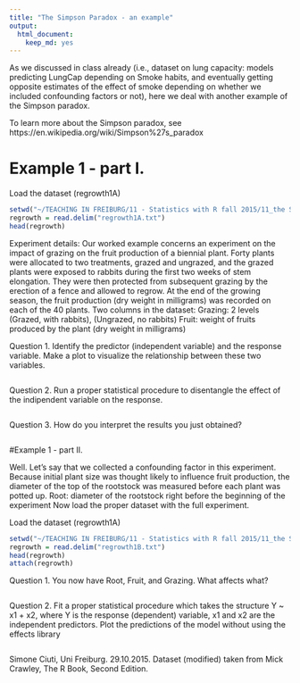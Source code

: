 ```yaml
---
title: "The Simpson Paradox - an example"
output: 
  html_document: 
    keep_md: yes
---
```


As we discussed in class already (i.e., dataset on lung capacity: models predicting LungCap depending on Smoke habits, and eventually getting opposite estimates of the effect of smoke depending on whether we included confounding factors or not), here we deal with another example of the Simpson paradox.

To learn more about the Simpson paradox, see https://en.wikipedia.org/wiki/Simpson%27s_paradox


# Example 1 - part I.

Load the dataset (regrowth1A)
```r
setwd("~/TEACHING IN FREIBURG/11 - Statistics with R fall 2015/11_the Simpson paradox")
regrowth = read.delim("regrowth1A.txt")
head(regrowth)


```

Experiment details:
Our worked example concerns an experiment on the impact of grazing on the fruit production of a biennial plant. 
Forty plants were allocated to two treatments, grazed and ungrazed, and the grazed plants were exposed to rabbits during the first two weeks of stem elongation. They were then protected from subsequent grazing by the erection of a fence and allowed to regrow. At the end of the growing season, the fruit production (dry weight in milligrams) was recorded on each of the 40 plants.
Two columns in the dataset:
Grazing: 2 levels (Grazed, with rabbits), (Ungrazed, no rabbits)
Fruit: weight of fruits produced by the plant (dry weight in milligrams)

Question 1. Identify the predictor (independent variable) and the response variable. Make a plot to visualize the relationship between these two variables.
```r


```

Question 2. Run a proper statistical procedure to disentangle the effect of the indipendent variable on the response.

```r

```

Question 3. How do you interpret the results you just obtained?
```r

```




#Example 1 - part II.

Well. Let's say that we collected a confounding factor in this experiment.
Because initial plant size was thought likely to influence fruit production, the diameter of the top of the rootstock was measured before each plant was potted up.
Root: diameter of the rootstock right before the beginning of the experiment
Now load the proper dataset with the full experiment.

Load the dataset (regrowth1A)
```r
setwd("~/TEACHING IN FREIBURG/11 - Statistics with R fall 2015/11_the Simpson paradox")
regrowth = read.delim("regrowth1B.txt")
head(regrowth)
attach(regrowth)

```

Question 1. 
You now have Root, Fruit, and Grazing. What affects what?
```r

```

Question 2. 
Fit a proper statistical procedure which takes the structure Y ~ x1 + x2, where Y is the response (dependent) variable, x1 and x2 are the independent predictors.
Plot the predictions of the model without using the effects library

```r

```


Simone Ciuti, Uni Freiburg. 29.10.2015. Dataset (modified) taken from Mick Crawley, The R Book, Second Edition.



